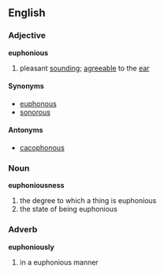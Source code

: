 == English ==
=== Adjective ===
'''euphonious'''
# pleasant [[sounding]]; [[agreeable]] to the [[ear]]

==== Synonyms ====
*[[euphonous]]
*[[sonorous]]
==== Antonyms ====
*[[cacophonous]]

=== Noun ===
'''euphoniousness'''
# the degree to which a thing is euphonious
# the state of being euphonious

=== Adverb ===
'''euphoniously'''
# in a euphonious manner